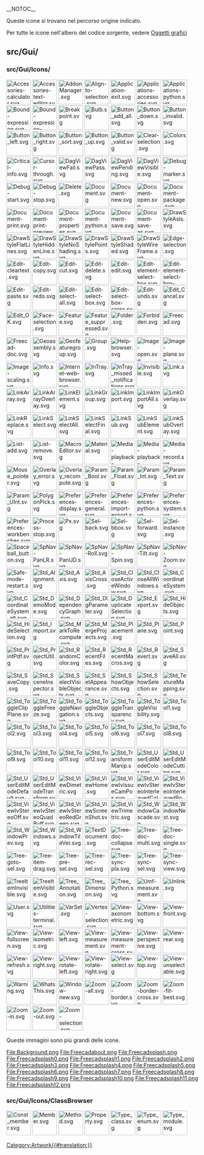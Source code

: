 __NOTOC__
<languages/>

Queste icone si trovano nel percorso origine indicato.

Per tutte le icone nell'albero del codice sorgente, vedere [[Artwork/it|Oggetti grafici]]

==src/Gui/==

===src/Gui/Icons/===
 <!--Note all icons are 64px to ensure alignment (Edit-cleartext.svg would otherwise be very small)-->
[[File:Accessories-calculator.svg|64px]]
[[File:Accessories-text-editor.svg|64px]]
[[File:AddonManager.svg|64px]]
[[File:Align-to-selection.svg|64px]]
[[File:Application-exit.svg|64px]]
[[File:Applications-accessories.svg|64px]]
[[File:Applications-python.svg|64px]]
[[File:Bound-expression.svg|64px]]
[[File:Bound-expression-unset.svg|64px]]
[[File:Breakpoint.svg|64px]]
[[File:Bulb.svg|64px]]
[[File:Button_add_all.svg|64px]]
[[File:Button_down.svg|64px]]
[[File:Button_invalid.svg|64px]]
[[File:Button_left.svg|64px]]
[[File:Button_right.svg|64px]]
[[File:Button_sort.svg|64px]]
[[File:Button_up.svg|64px]]
[[File:Button_valid.svg|64px]]
[[File:Clear-selection.svg|64px]]
[[File:Colors.svg|64px]]
[[File:Critical-info.svg|64px]]
[[File:Cursor-through.svg|64px]]
[[File:DagViewFail.svg|64px]]
[[File:DagViewPass.svg|64px]]
[[File:DagViewPending.svg|64px]]
[[File:DagViewVisible.svg|64px]]
[[File:Debug-marker.svg|64px]]
[[File:Debug-start.svg|64px]]
[[File:Debug-stop.svg|64px]]
[[File:Delete.svg|64px]]
[[File:Document.svg|64px]]
[[File:Document-new.svg|64px]]
[[File:Document-open.svg|64px]]
[[File:Document-package.svg|64px]]
[[File:Document-print.svg|64px]]
[[File:Document-print-preview.svg|64px]]
[[File:Document-properties.svg|64px]]
[[File:Document-python.svg|64px]]
[[File:Document-save.svg|64px]]
[[File:Document-save-as.svg|64px]]
[[File:DrawStyleAsIs.svg|64px]]
[[File:DrawStyleFlatLines.svg|64px]]
[[File:DrawStyleHiddenLine.svg|64px]]
[[File:DrawStyleNoShading.svg|64px]]
[[File:DrawStylePoints.svg|64px]]
[[File:DrawStyleShaded.svg|64px]]
[[File:DrawStyleWireFrame.svg|64px]]
[[File:Edge-selection.svg|64px]]
[[File:Edit-cleartext.svg|64px]]
[[File:Edit-copy.svg|64px]]
[[File:Edit-cut.svg|64px]]
[[File:Edit-delete.svg|64px]]
[[File:Edit-edit.svg|64px]]
[[File:Edit-element-select-box.svg|64px]]
[[File:Edit-element-select-box-cross.svg|64px]]
[[File:Edit-paste.svg|64px]]
[[File:Edit-redo.svg|64px]]
[[File:Edit-select-all.svg|64px]]
[[File:Edit-select-box.svg|64px]]
[[File:Edit-select-box-cross.svg|64px]]
[[File:Edit-undo.svg|64px]]
[[File:Edit_Cancel.svg|64px]]
[[File:Edit_OK.svg|64px]]
[[File:Face-selection.svg|64px]]
[[File:Feature.svg|64px]]
[[File:Feature_suppressed.svg|64px]]
[[File:Folder.svg|64px]]
[[File:Forbidden.svg|64px]]
[[File:Freecad.svg|64px]]
[[File:Freecad-doc.svg|64px]]
[[File:Geoassembly.svg|64px]]
[[File:Geofeaturegroup.svg|64px]]
[[File:Group.svg|64px]]
[[File:Help-browser.svg|64px]]
[[File:Image-open.svg|64px]]
[[File:Image-plane.svg|64px]]
[[File:Image-scaling.svg|64px]]
[[File:Info.svg|64px]]
[[File:Internet-web-browser.svg|64px]]
[[File:InTray.svg|64px]]
[[File:InTray_missed_notifications.svg|64px]]
[[File:Invisible.svg|64px]]
[[File:Link.svg|64px]]
[[File:LinkArray.svg|64px]]
[[File:LinkArrayOverlay.svg|64px]]
[[File:LinkElement.svg|64px]]
[[File:LinkGroup.svg|64px]]
[[File:LinkImport.svg|64px]]
[[File:LinkImportAll.svg|64px]]
[[File:LinkOverlay.svg|64px]]
[[File:LinkReplace.svg|64px]]
[[File:LinkSelect.svg|64px]]
[[File:LinkSelectAll.svg|64px]]
[[File:LinkSelectFinal.svg|64px]]
[[File:LinkSub.svg|64px]]
[[File:LinkSubElement.svg|64px]]
[[File:LinkSubOverlay.svg|64px]]
[[File:List-add.svg|64px]]
[[File:List-remove.svg|64px]]
[[File:MacroEditor.svg|64px]]
[[File:Material.svg|64px]]
[[File:Media-playback-start.svg|64px]]
[[File:Media-playback-stop.svg|64px]]
[[File:Media-record.svg|64px]]
[[File:Mouse_pointer.svg|64px]]
[[File:Overlay_error.svg|64px]]
[[File:Overlay_recompute.svg|64px]]
[[File:Param_Bool.svg|64px]]
[[File:Param_Float.svg|64px]]
[[File:Param_Int.svg|64px]]
[[File:Param_Text.svg|64px]]
[[File:Param_UInt.svg|64px]]
[[File:PolygonPick.svg|64px]]
[[File:Preferences-display.svg|64px]]
[[File:Preferences-general.svg|64px]]
[[File:Preferences-import-export.svg|64px]]
[[File:Preferences-python.svg|64px]]
[[File:Preferences-system.svg|64px]]
[[File:Preferences-workbenches.svg|64px]]
[[File:Process-stop.svg|64px]]
[[File:Px.svg|64px]]
[[File:Sel-back.svg|64px]]
[[File:Sel-bbox.svg|64px]]
[[File:Sel-forward.svg|64px]]
[[File:Sel-instance.svg|64px]]
[[File:Spaceball_button.svg|64px]]
[[File:SpNav-PanLR.svg|64px]]
[[File:SpNav-PanUD.svg|64px]]
[[File:SpNav-Roll.svg|64px]]
[[File:SpNav-Spin.svg|64px]]
[[File:SpNav-Tilt.svg|64px]]
[[File:SpNav-Zoom.svg|64px]]
[[File:Safe-mode-restart.svg|64px]]
[[File:Std_Alignment.svg|64px]]
[[File:Std_Axis.svg|64px]]
[[File:Std_AxisCross.svg|64px]]
[[File:Std_CloseActiveWindow.svg|64px]]
[[File:Std_CloseAllWindows.svg|64px]]
[[File:Std_CoordinateSystem.svg|64px]]
[[File:Std_CoordinateSystem_alt.svg|64px]]
[[File:Std_DemoMode.svg|64px]]
[[File:Std_DependencyGraph.svg|64px]]
[[File:Std_DlgParameter.svg|64px]]
[[File:Std_DuplicateSelection.svg|64px]]
[[File:Std_Export.svg|64px]]
[[File:Std_HideObjects.svg|64px]]
[[File:Std_HideSelection.svg|64px]]
[[File:Std_Import.svg|64px]]
[[File:Std_MarkToRecompute.svg|64px]]
[[File:Std_MergeProjects.svg|64px]]
[[File:Std_Placement.svg|64px]]
[[File:Std_Plane.svg|64px]]
[[File:Std_Point.svg|64px]]
[[File:Std_PrintPdf.svg|64px]]
[[File:Std_ProjectUtil.svg|64px]]
[[File:Std_RandomColor.svg|64px]]
[[File:Std_RecentFiles.svg|64px]]
[[File:Std_RecentMacros.svg|64px]]
[[File:Std_Revert.svg|64px]]
[[File:Std_SaveAll.svg|64px]]
[[File:Std_SaveCopy.svg|64px]]
[[File:Std_SceneInspector.svg|64px]]
[[File:Std_SelectVisibleObjects.svg|64px]]
[[File:Std_SetAppearance.svg|64px]]
[[File:Std_ShowObjects.svg|64px]]
[[File:Std_ShowSelection.svg|64px]]
[[File:Std_TextureMapping.svg|64px]]
[[File:Std_ToggleClipPlane.svg|64px]]
[[File:Std_ToggleFreeze.svg|64px]]
[[File:Std_ToggleNavigation.svg|64px]]
[[File:Std_ToggleObjects.svg|64px]]
[[File:Std_ToggleTransparency.svg|64px]]
[[File:Std_ToggleVisibility.svg|64px]]
[[File:Std_Tool1.svg|64px]]
[[File:Std_Tool2.svg|64px]]
[[File:Std_Tool3.svg|64px]]
[[File:Std_Tool4.svg|64px]]
[[File:Std_Tool5.svg|64px]]
[[File:Std_Tool6.svg|64px]]
[[File:Std_Tool7.svg|64px]]
[[File:Std_Tool8.svg|64px]]
[[File:Std_Tool9.svg|64px]]
[[File:Std_Tool10.svg|64px]]
[[File:Std_Tool11.svg|64px]]
[[File:Std_Tool12.svg|64px]]
[[File:Std_TransformManip.svg|64px]]
[[File:Std_UserEditModeColor.svg|64px]]
[[File:Std_UserEditModeCutting.svg|64px]]
[[File:Std_UserEditModeDefault.svg|64px]]
[[File:Std_UserEditModeTransform.svg|64px]]
[[File:Std_ViewDimetric.svg|64px]]
[[File:Std_ViewHome.svg|64px]]
[[File:Std_ViewIvIssueCamPos.svg|64px]]
[[File:Std_ViewIvStereoInterleavedColumns.svg|64px]]
[[File:Std_ViewIvStereoInterleavedRows.svg|64px]]
[[File:Std_ViewIvStereoOff.svg|64px]]
[[File:Std_ViewIvStereoQuadBuff.svg|64px]]
[[File:Std_ViewIvStereoRedGreen.svg|64px]]
[[File:Std_ViewScreenShot.svg|64px]]
[[File:Std_ViewTrimetric.svg|64px]]
[[File:Std_WindowCascade.svg|64px]]
[[File:Std_WindowNext.svg|64px]]
[[File:Std_WindowPrev.svg|64px]]
[[File:Std_Windows.svg|64px]]
[[File:Std_WindowTileVer.svg|64px]]
[[File:TextDocument.svg|64px]]
[[File:Tree-doc-collapse.svg|64px]]
[[File:Tree-doc-multi.svg|64px]]
[[File:Tree-doc-single.svg|64px]]
[[File:Tree-goto-sel.svg|64px]]
[[File:Tree-item-drag.svg|64px]]
[[File:Tree-pre-sel.svg|64px]]
[[File:Tree-rec-sel.svg|64px]]
[[File:Tree-sync-pla.svg|64px]]
[[File:Tree-sync-sel.svg|64px]]
[[File:Tree-sync-view.svg|64px]]
[[File:TreeItemInvisible.svg|64px]]
[[File:TreeItemVisible.svg|64px]]
[[File:Tree_Annotation.svg|64px]]
[[File:Tree_Dimension.svg|64px]]
[[File:Tree_Python.svg|64px]]
[[File:Umf-measurement.svg|64px]]
[[File:Unlink.svg|64px]]
[[File:User.svg|64px]]
[[File:Utilities-terminal.svg|64px]]
[[File:VarSet.svg|64px]]
[[File:Vertex-selection.svg|64px]]
[[File:View-axonometric.svg|64px]]
[[File:View-bottom.svg|64px]]
[[File:View-front.svg|64px]]
[[File:View-fullscreen.svg|64px]]
[[File:View-isometric.svg|64px]]
[[File:View-left.svg|64px]]
[[File:View-measurement.svg|64px]]
[[File:View-measurement-cross.svg|64px]]
[[File:View-perspective.svg|64px]]
[[File:View-rear.svg|64px]]
[[File:View-refresh.svg|64px]]
[[File:View-right.svg|64px]]
[[File:View-rotate-left.svg|64px]]
[[File:View-rotate-right.svg|64px]]
[[File:View-select.svg|64px]]
[[File:View-top.svg|64px]]
[[File:View-unselectable.svg|64px]]
[[File:Warning.svg|64px]]
[[File:WhatsThis.svg|64px]]
[[File:Window-new.svg|64px]]
[[File:Zoom-all.svg|64px]]
[[File:Zoom-border.svg|64px]]
[[File:Zoom-border-cross.svg|64px]]
[[File:Zoom-fit-best.svg|64px]]
[[File:Zoom-in.svg|64px]]
[[File:Zoom-out.svg|64px]]
[[File:Zoom-selection.svg|64px]]

Queste immagini sono più grandi delle icone.

<gallery mode=nolines>
File:Background.png
File:Freecadabout.png
File:Freecadsplash.png
File:Freecadsplash0.png
File:Freecadsplash1.png
File:Freecadsplash2.png
File:Freecadsplash3.png
File:Freecadsplash4.png
File:Freecadsplash5.png
File:Freecadsplash6.png
File:Freecadsplash7.png
File:Freecadsplash8.png
File:Freecadsplash9.png
File:Freecadsplash10.png
File:Freecadsplash11.png
File:Freecadsplash12.png
</gallery>

===src/Gui/Icons/ClassBrowser===

[[File:Const_member.svg|64px]]
[[File:Member.svg|64px]]
[[File:Method.svg|64px]]
[[File:Property.svg|64px]]
[[File:Type_class.svg|64px]]
[[File:Type_enum.svg|64px]]
[[File:Type_module.svg|64px]]


[[Category:Artwork{{#translation:}}]]